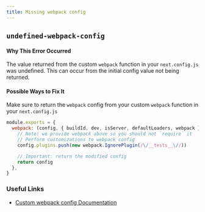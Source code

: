 ```yaml
---
title: Missing webpack config
---
```


## `undefined-webpack-config`

#### Why This Error Occurred

The value returned from the custom `webpack` function in your `next.config.js` was undefined. This can occur from the initial config value not being returned.

#### Possible Ways to Fix It

Make sure to return the `webpack` config from your custom `webpack` function in your `next.config.js`

```js filename="next.config.js"
module.exports = {
  webpack: (config, { buildId, dev, isServer, defaultLoaders, webpack }) => {
    // Note: we provide webpack above so you should not `require` it
    // Perform customizations to webpack config
    config.plugins.push(new webpack.IgnorePlugin(/\/__tests__\//))

    // Important: return the modified config
    return config
  },
}
```

### Useful Links

- [Custom webpack config Documentation](https://nextjs.org/docs/api-reference/next.config.js/custom-webpack-config)
